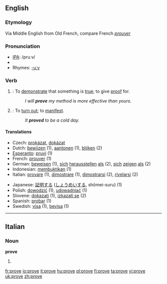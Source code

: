 {{see|prøve}}
==English==

{{rank|working|breath|camp|990|prove|engaged|America|servant}}

===Etymology===
Via Middle English from Old French, compare French ''[[prouver]]''

===Pronunciation===
*[[w:IPA|IPA]]: /pruːv/
*{{audio|en-us-prove.ogg|Audio (US)}}
*Rhymes: [[Rhymes:English:-uːv|-uːv]]

===Verb===
{{irregverb|'''prove'''|'''[[proves]]'''|'''[[proved]]'''|'''[[proved]] '''or''' [[proven]]'''|'''[[proving]]'''}}
# {{transitive}}: To [[demonstrate]] that something is [[true]]; to give [[proof]] for.
#:''I will '''prove''' my method is more effective than yours.''
# {{intransitive}}: To [[turn out]]; to [[manifest]].
#:''It '''proved''' to be a cold day.''

==== Translations ====
{{top}}
*Czech: [[prokázat]], [[dokázat]]
*Dutch: [[bewijzen]] (1), [[aantonen]] (1), [[blijken]] (2)
*[[Esperanto]]: [[pruvi]] (1)
*French: [[prouver]] (1)
*German: [[beweisen]] (1), [[sich]] [[herausstellen]] [[als]] (2), [[sich]] [[zeigen]] [[als]] (2)
*Indonesian: [[bukti|membuktikan]] (1)
*Italian: [[provare]] (1), [[dimostrare]] (1), [[dimostrarsi]] (2), [[rivelarsi]] (2)
{{mid}}
*Japanese: [[証明]]する ([[しょうめい]]する, shōmei-suru)  (1)
*Polish: [[dowodzić]] (1), [[udowadniać]] (1)
*Slovene: [[dokazati]] (1), [[izkazati se]] (2)
*Spanish: [[probar]]  (1)
*Swedish: [[visa]] (1), [[bevisa]] (1)
{{bottom}}
----
==Italian==

===Noun===
'''prove''' {{f}}
# {{plural of|prova|lang=Italian}}

[[fr:prove]]
[[io:prove]]
[[it:prove]]
[[hu:prove]]
[[pl:prove]]
[[fi:prove]]
[[ta:prove]]
[[vi:prove]]
[[uk:prove]]
[[zh:prove]]